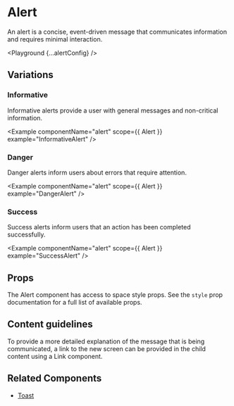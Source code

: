 
# Alert

An alert is a concise, event-driven message that communicates information and requires minimal interaction.

<Playground {...alertConfig} />

## Variations

### Informative

Informative alerts provide a user with general messages and non-critical information.

<Example componentName="alert" scope={{ Alert }} example="InformativeAlert" />

### Danger

Danger alerts inform users about errors that require attention.

<Example componentName="alert" scope={{ Alert }} example="DangerAlert" />

### Success

Success alerts inform users that an action has been completed successfully.

<Example componentName="alert" scope={{ Alert }} example="SuccessAlert" />

## Props

<PropsTable propsConfig={alertConfig.props} />

The Alert component has access to space style props. See the `style` prop documentation for a full list of available props.

## Content guidelines

To provide a more detailed explanation of the message that is being communicated, a link to the new screen can be provided in the child content using a Link component.

## Related Components

- [Toast](/toast)
